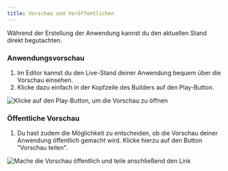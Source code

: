 ```yaml
---
title: Vorschau und Veröffentlichen
---
```


Während der Erstellung der Anwendung kannst du den aktuellen Stand direkt begutachten.

### Anwendungsvorschau

1. Im Editor kannst du den Live-Stand deiner Anwendung bequem über die Vorschau einsehen.
2. Klicke dazu einfach in der Kopfzeile des Builders auf den Play-Button.

![Klicke auf den Play-Button, um die Vorschau zu öffnen](/img/Vorschau_teilen.png "Klicke auf den Play-Button, um die Vorschau zu öffnen")

### Öffentliche Vorschau

1. Du hast zudem die Möglichkeit zu entscheiden, ob die Vorschau deiner Anwendung öffentlich gemacht wird. Klicke hierzu auf den Button "Vorschau teilen".

![Mache die Vorschau öffentlich und teile anschließend den Link](/img/Vorschau_anzeigen.png "Mache die Vorschau öffentlich und teile anschließend den Link")
